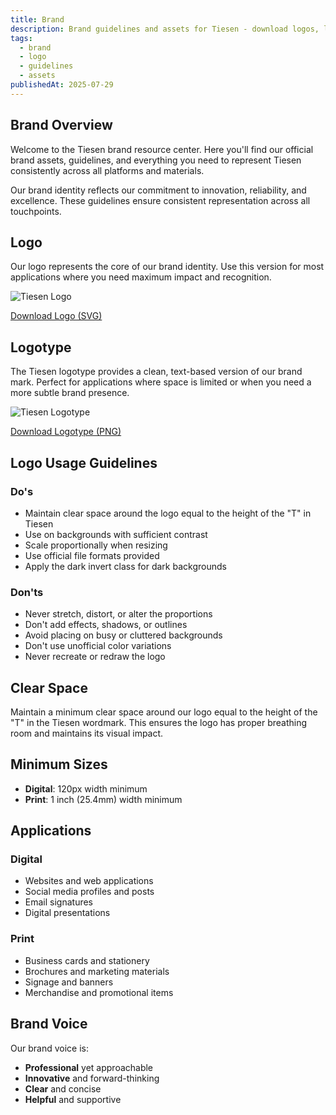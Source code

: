 ```yaml
---
title: Brand
description: Brand guidelines and assets for Tiesen - download logos, learn about our visual identity, and explore our brand standards.
tags:
  - brand
  - logo
  - guidelines
  - assets
publishedAt: 2025-07-29
---
```


## Brand Overview

Welcome to the Tiesen brand resource center. Here you'll find our official brand assets, guidelines, and everything you need to represent Tiesen consistently across all platforms and materials.

Our brand identity reflects our commitment to innovation, reliability, and excellence. These guidelines ensure consistent representation across all touchpoints.

## Logo

Our logo represents the core of our brand identity. Use this version for most applications where you need maximum impact and recognition.

<div className="w-1/3 mx-auto dark:invert">

![Tiesen Logo](/assets/images/logo.svg)

</div>

[Download Logo (SVG)](/assets/images/logo.svg)

## Logotype

The Tiesen logotype provides a clean, text-based version of our brand mark. Perfect for applications where space is limited or when you need a more subtle brand presence.

![Tiesen Logotype](/assets/images/tiesen.png)

[Download Logotype (PNG)](/assets/images/tiesen.png)

## Logo Usage Guidelines

### Do's

- Maintain clear space around the logo equal to the height of the "T" in Tiesen
- Use on backgrounds with sufficient contrast
- Scale proportionally when resizing
- Use official file formats provided
- Apply the dark invert class for dark backgrounds

### Don'ts

- Never stretch, distort, or alter the proportions
- Don't add effects, shadows, or outlines
- Avoid placing on busy or cluttered backgrounds
- Don't use unofficial color variations
- Never recreate or redraw the logo

## Clear Space

Maintain a minimum clear space around our logo equal to the height of the "T" in the Tiesen wordmark. This ensures the logo has proper breathing room and maintains its visual impact.

## Minimum Sizes

- **Digital**: 120px width minimum
- **Print**: 1 inch (25.4mm) width minimum

## Applications

### Digital

- Websites and web applications
- Social media profiles and posts
- Email signatures
- Digital presentations

### Print

- Business cards and stationery
- Brochures and marketing materials
- Signage and banners
- Merchandise and promotional items

## Brand Voice

Our brand voice is:

- **Professional** yet approachable
- **Innovative** and forward-thinking
- **Clear** and concise
- **Helpful** and supportive
